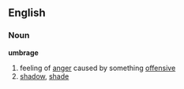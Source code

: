 == English ==

=== Noun ===
'''umbrage'''
# feeling of [[anger]] caused by something [[offensive]]
# [[shadow]], [[shade]]
